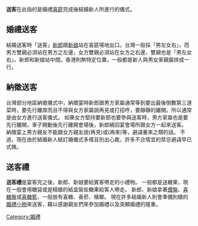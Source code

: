 '''送客'''在此指的是婚禮[[喜筵|喜筵]]完成後結婚新人所進行的儀式。
==婚禮送客==
結婚送客時「送客」[[新郎|新郎]]跟[[新娘|新娘]]站在喜筵場地出口。台灣一般採「男左女右」，而男方雙親必須站在男方之左邊，女方雙親必須站在女方之右邊，雙親也是「男左女右」，新郎和新娘站中間。香港則無特定位置，一般都是新人與男女家親屬排成一行。
==納徵送客==
台灣部分地區納徵儀式中，納徵宴時新郎跟男方家屬通常等到要出最後倒數第三道菜時，要先行離席而且不得與女方家屬說再見或打招呼，要靜靜的離開。所以通常是由女方進行送客儀式。
如果女方堅持要新郎也要參與送客時，男方家屬也是要先行離開，車子開動後先行離開會場後，新郎繞回宴會場所跟女方一起來送客。
納徵宴上男方親友不能跟女方親友說(再見)或(再來)等，避諱重來之類的話。
不過，現在由於結婚新人結訂婚儀式多樣且別出心裁，許多不合情宜的禁忌避諱早已式微。

==送客禮==
'''送客禮'''是宴客完之後，新郎、新娘要給賓客帶走的小禮物。
一般都是送糖果，現在一般會用糖袋或是精緻的紙盒裝些糖果給客人帶走。
新郎、新娘拿著[[煙盤|煙盤]]、[[喜糖盤|喜糖盤]]或[[喜糖籃|喜糖籃]]，一般放有喜糖、香菸、檳榔。
現在許多結婚新人則會準備別緻的[[婚禮小物|婚禮小物]]來送客，藉以感謝親友們來參加婚禮以及突顯婚禮的隆重。

[[Category:婚禮|Category:婚禮]]